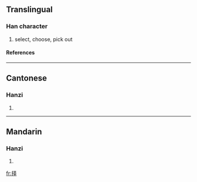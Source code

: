 {{see|擇}}

==Translingual==
===Han character===
{{Han char|rn=64|rad=手|as=05|sn=8|four=|canj=手水手 (QEQ)}}
# select, choose, pick out
====References====
{{Han ref|kx=0427.161|hdz=31862.020|uh=62E9|ud=25321}}
----
==Cantonese==
===Hanzi===
{{yue-hanzi|jyut=|y=jaak6}}
# {{defn|Cantonese}}
----
==Mandarin==
===Hanzi===
{{cmn-hanzi|tra=擇|pin=[[zé]] (ze2), [[zhái]] (zhai2)|wg=tse<sup>2</sup>, chai<sup>2</sup>}}
# {{defn|Mandarin}}

[[fr:择]]